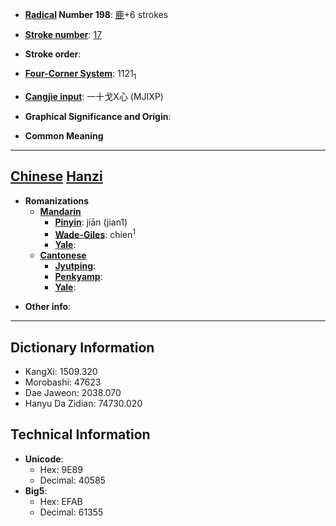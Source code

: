 * '''[[Wiktionary:Chinese radical index| Radical]] Number 198''': [[Wiktionary:Chinese radical index 鹿|鹿]]+6 strokes

* '''[[Wiktionary:Chinese total strokes index|Stroke number]]''': [[Wiktionary:Chinese total strokes index 17|17]]

* '''Stroke order''': 

* '''[[Wiktionary:Chinese four corner index|Four-Corner System]]''': 1121<sub>1</sub>

* '''[[Wiktionary:Chinese Cangjie index|Cangjie input]]''': 一十戈X心 (MJIXP)

* '''Graphical Significance and Origin''': 

* '''Common Meaning'''

----

== [[Chinese]] [[Hanzi]] ==

* '''Romanizations'''
** '''[[Mandarin]]'''
*** '''[[Pinyin]]''': jiān (jian1)
*** '''[[Wade-Giles]]''': chien<sup>1</sup>
*** '''[[Yale]]''': 
** '''[[Cantonese]]'''
*** '''[[Jyutping]]''':
*** '''[[Penkyamp]]''': 
*** '''[[Yale]]''': 

* '''Other info''': 

----

== Dictionary Information ==

* KangXi: 1509.320
* Morobashi: 47623
* Dae Jaweon: 2038.070
* Hanyu Da Zidian: 74730.020

== Technical Information ==

* '''Unicode''':
** Hex: 9E89
** Decimal: 40585
* '''Big5''':
** Hex: EFAB
** Decimal: 61355